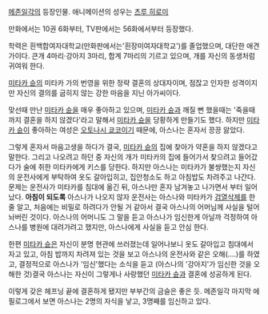 [[메존일각]]의 등장인물.
애니메이션의 성우는 [[츠루 히로미]]

만화에서는 10권 6화부터, TV판에서는 56화에서부터 등장했다.

학력은 흰백합여자대학교(만화판에서는'흰장미여자대학교')를 졸업했으며, 대단한 애견가이다. 큰개 4마리·강아지 3마리, 합계 7마리의 기르고 있으며, 개를 자신의 동생처럼 귀여워 한다.

[[미타카 슌]]의 미타카 가의 번영을 위한 정략 결혼의 상대자이며, 점잖고 인자한 성격이지만 자신의 결의를 굽히지 않는 강한 마음을 지닌 아가씨이다. 

맞선때 만난 [[미타카 슌]]을 매우 좋아하고 있으며, [[미타카 슌]]과 깨질 뻔 했을때는 '죽을때 까지 결혼을 하지 않겠다'라고 말해서 [[미타카 슌]]을 당황하게 만들기도 했다. 하지만 [[미타카 슌]]이 좋아하는 여성은 [[오토나시 쿄코]]이기 때문에, 아스나는 혼자서 끙끙 앓았다.

그렇게 혼자서 마음고생을 하다가 결국, [[미타카 슌]]의 집에 찾아가 약혼을 하지 않겠다고 말한다. 그리고 나오려고 하던 중 자신의 개가 미타카의 집에 들어가서 찾으려고 들어갔다가 술에 취한 미타카에게 키스를 당한다. 하지만 아스나는 미타카가 불쌍했는지 자신의 운전사에게 부탁하여 옷도 갈아입히고, 집안청소도 하고 아침밥도 차려주고 나간다. 
문제는 운전사가 미타카를 침대에 옮긴 뒤, 아스나만 혼자 남겨놓고 나가면서 부터 일어났다. '''아침이 되도록''' 아스나가 나오지 않자 운전사는 아스나와 미타카가 [[검열삭제]]를 한 줄 알고, 처음에는 비밀로 하려다가 안될 거 같아서 결국 아스나의 어머님께 사실을 털어놔버린 것이다. 아스나의 어머니도 그 말을 듣고 아스나가 임신한게 아닐까 걱정하여 아스나를 병원에 대려가려고 했지만, 아스나에게 사실을 듣고 안심 한다. 

한편 [[미타카 슌]]은 자신이 분명 현관에 쓰러졌는데 일어나보니 옷도 갈아입고 침대에서 자고 있고, 아침 밥까지 차려져 있는 것을 보고 아스나의 운전사와 같은 오해(....)를 하였고, 결정적으로 아스나가 '임신'했다는 소식을 듣고 (아스나의 '강아지'가 임신한 것을 오해한 것)결국 아스나는 자신이 그렇게나 사랑했던 [[미타카 슌]]과 결혼에 성공하게 된다.

이렇게 갖은 헤프닝 끝에 결혼하게 됐지만 부부간의 금슬은 좋은 듯. 메존일각 마지막 에필로그에서 보면 아스나는 2명의 자식을 낳고, 3명째를 임신하고 있다. 
